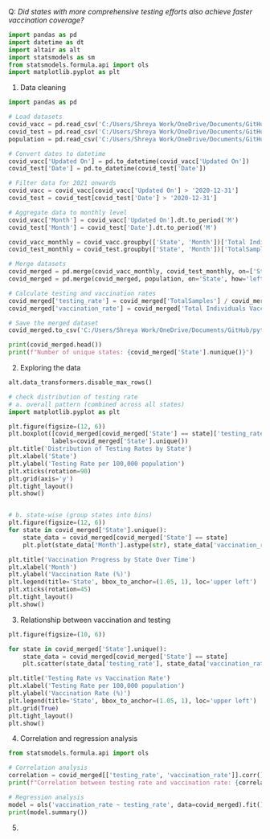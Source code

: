 
Q: _Did states with more comprehensive testing efforts also achieve faster vaccination coverage?_

```python
import pandas as pd
import datetime as dt
import altair as alt
import statsmodels as sm
from statsmodels.formula.api import ols
import matplotlib.pyplot as plt
```

1. Data cleaning

```python
import pandas as pd

# Load datasets
covid_vacc = pd.read_csv('C:/Users/Shreya Work/OneDrive/Documents/GitHub/python2_final_project/data/covid_vaccine_statewise.csv')
covid_test = pd.read_csv('C:/Users/Shreya Work/OneDrive/Documents/GitHub/python2_final_project/data/StatewiseTestingDetails.csv')
population = pd.read_csv('C:/Users/Shreya Work/OneDrive/Documents/GitHub/python2_final_project/data/state_population.csv')

# Convert dates to datetime
covid_vacc['Updated On'] = pd.to_datetime(covid_vacc['Updated On'])
covid_test['Date'] = pd.to_datetime(covid_test['Date'])

# Filter data for 2021 onwards
covid_vacc = covid_vacc[covid_vacc['Updated On'] > '2020-12-31']
covid_test = covid_test[covid_test['Date'] > '2020-12-31']

# Aggregate data to monthly level
covid_vacc['Month'] = covid_vacc['Updated On'].dt.to_period('M')
covid_test['Month'] = covid_test['Date'].dt.to_period('M')

covid_vacc_monthly = covid_vacc.groupby(['State', 'Month'])['Total Individuals Vaccinated'].max().reset_index()
covid_test_monthly = covid_test.groupby(['State', 'Month'])['TotalSamples'].max().reset_index()

# Merge datasets
covid_merged = pd.merge(covid_vacc_monthly, covid_test_monthly, on=['State', 'Month'], how='inner')
covid_merged = pd.merge(covid_merged, population, on='State', how='left')

# Calculate testing and vaccination rates
covid_merged['testing_rate'] = covid_merged['TotalSamples'] / covid_merged['Projected Total Population'] * 100000
covid_merged['vaccination_rate'] = covid_merged['Total Individuals Vaccinated'] / covid_merged['Projected Total Population'] * 100

# Save the merged dataset
covid_merged.to_csv('C:/Users/Shreya Work/OneDrive/Documents/GitHub/python2_final_project/data/covid_final_copy.csv', index=False)

print(covid_merged.head())
print(f"Number of unique states: {covid_merged['State'].nunique()}")

```

2. Exploring the data

```python
alt.data_transformers.disable_max_rows()

# check distribution of testing rate
# a. overall pattern (combined across all states)
import matplotlib.pyplot as plt

plt.figure(figsize=(12, 6))
plt.boxplot([covid_merged[covid_merged['State'] == state]['testing_rate'] for state in covid_merged['State'].unique()],
            labels=covid_merged['State'].unique())
plt.title('Distribution of Testing Rates by State')
plt.xlabel('State')
plt.ylabel('Testing Rate per 100,000 population')
plt.xticks(rotation=90)
plt.grid(axis='y')
plt.tight_layout()
plt.show()


# b. state-wise (group states into bins)
plt.figure(figsize=(12, 6))
for state in covid_merged['State'].unique():
    state_data = covid_merged[covid_merged['State'] == state]
    plt.plot(state_data['Month'].astype(str), state_data['vaccination_rate'], label=state)

plt.title('Vaccination Progress by State Over Time')
plt.xlabel('Month')
plt.ylabel('Vaccination Rate (%)')
plt.legend(title='State', bbox_to_anchor=(1.05, 1), loc='upper left')
plt.xticks(rotation=45)
plt.tight_layout()
plt.show()


```



3. Relationship between vaccination and testing

```python
plt.figure(figsize=(10, 6))

for state in covid_merged['State'].unique():
    state_data = covid_merged[covid_merged['State'] == state]
    plt.scatter(state_data['testing_rate'], state_data['vaccination_rate'], label=state)

plt.title('Testing Rate vs Vaccination Rate')
plt.xlabel('Testing Rate per 100,000 population')
plt.ylabel('Vaccination Rate (%)')
plt.legend(title='State', bbox_to_anchor=(1.05, 1), loc='upper left')
plt.grid(True)
plt.tight_layout()
plt.show()

```

4. Correlation and regression analysis

```python
from statsmodels.formula.api import ols

# Correlation analysis
correlation = covid_merged[['testing_rate', 'vaccination_rate']].corr().iloc[0, 1]
print(f"Correlation between testing rate and vaccination rate: {correlation:.2f}")

# Regression analysis
model = ols('vaccination_rate ~ testing_rate', data=covid_merged).fit()
print(model.summary())

```

5. 
